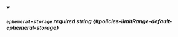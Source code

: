 
<details className="config-field" data-expandable="false" open>
<summary>

##### `ephemeral-storage` <span className="config-field-required" data-required="false">required</span> <span className="config-field-type">string</span> <span className="config-field-default"></span> <span className="config-field-enum"></span> {#policies-limitRange-default-ephemeral-storage}



</summary>



</details>
